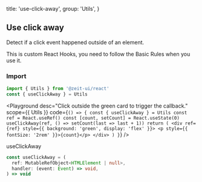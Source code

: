 
  title: 'use-click-away',
  group: 'Utils',
}

## Use click away

Detect if a click event happened outside of an element.

This is custom React Hooks, you need to follow the <Link target="_blank" pure color href="https://reactjs.org/docs/hooks-rules.html">Basic Rules</Link> when you use it.

<Spacer y={1.5} />

### Import

```jsx
import { Utils } from '@zeit-ui/react'
const { useClickAway } = Utils
```

<Playground
  desc="Click outside the green card to trigger the callback."
  scope={{ Utils }}
  code={`
() => {
  const { useClickAway } = Utils
  const ref = React.useRef()
  const [count, setCount] = React.useState(0)
  useClickAway(ref, () => setCount(last => last + 1))
  return (
    <div ref={ref} style={{ background: 'green', display: 'flex' }}>
      <p style={{ fontSize: '2rem' }}>{count}</p>
    </div>
  )
}
`} />

<Attributes edit="/pages/en-us/components/use-click-away.mdx">
<Attributes.Title>useClickAway</Attributes.Title>

```ts
const useClickAway = (
  ref: MutableRefObject<HTMLElement | null>,
  handler: (event: Event) => void,
) => void
```

</Attributes>

